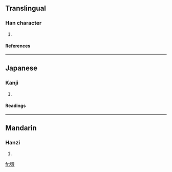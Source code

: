 ==Translingual==
===Han character===
{{Han char|rn=57|rad=弓|as=13|sn=16|four=1623<sub>2</sub>|canj=弓田中女 (NWLV)}}
# {{defn|Han|sort=弓13}}
====References====
{{Han ref|kx=0361.080|dkj=09874|dj=0679.070|hdz=21003.040|uh=5F4B|ud=24395|bh=E974|bd=59764}}
----
==Japanese==
===Kanji===
{{ja-kanji|grade=|rs=弓13}}
# {{defn|Japanese}} 
====Readings====
{{ja-readings|on=[[かう]] (kau), [[ぎゃう]] (gyau), [[こ]] (ko), [[く]] (ku)|kun=[[とばりのひるがえるこえ]] (tobarinohirugaerukoe)}}
----
==Mandarin==
===Hanzi===
{{cmn-hanzi|pin=[[hóng]] (hong2), [[kuì]] (kui4)|wg=hung<sup>2</sup>, k'uei<sup>4</sup>}}
# {{defn|Mandarin}}

[[fr:彋]]